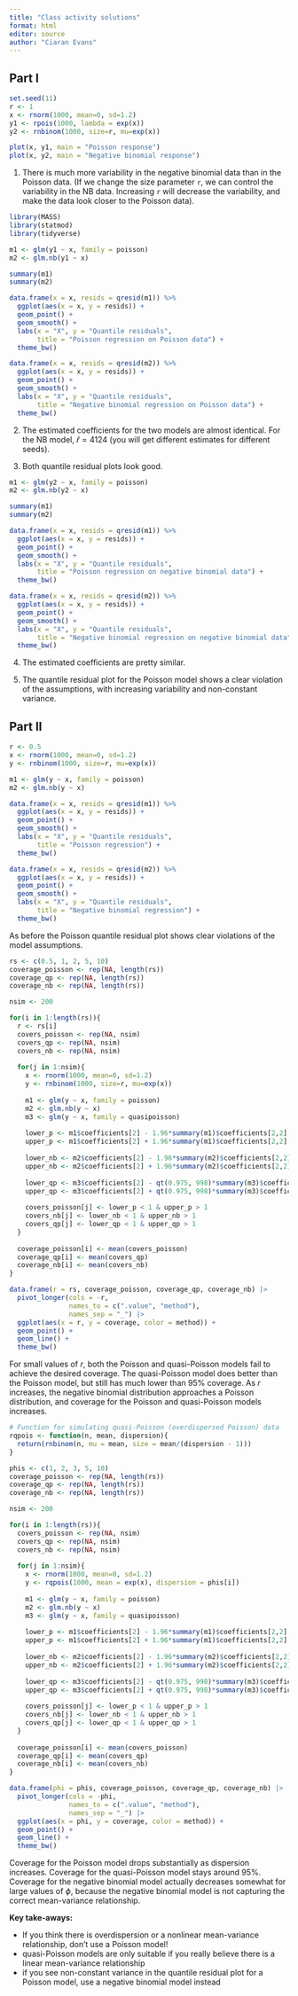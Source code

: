 ```yaml
---
title: "Class activity solutions"
format: html
editor: source
author: "Ciaran Evans"
---
```


## Part I

```r
set.seed(11)
r <- 1
x <- rnorm(1000, mean=0, sd=1.2)
y1 <- rpois(1000, lambda = exp(x))
y2 <- rnbinom(1000, size=r, mu=exp(x))
```

```r
plot(x, y1, main = "Poisson response")
plot(x, y2, main = "Negative binomial response")
```

1. There is much more variability in the negative binomial data than in the Poisson data. (If we change the size parameter `r`, we can control the variability in the NB data. Increasing `r` will decrease the variability, and make the data look closer to the Poisson data).

```r
library(MASS)
library(statmod)
library(tidyverse)

m1 <- glm(y1 ~ x, family = poisson)
m2 <- glm.nb(y1 ~ x)

summary(m1)
summary(m2)

data.frame(x = x, resids = qresid(m1)) %>%
  ggplot(aes(x = x, y = resids)) +
  geom_point() +
  geom_smooth() +
  labs(x = "X", y = "Quantile residuals",
       title = "Poisson regression on Poisson data") +
  theme_bw()

data.frame(x = x, resids = qresid(m2)) %>%
  ggplot(aes(x = x, y = resids)) +
  geom_point() +
  geom_smooth() +
  labs(x = "X", y = "Quantile residuals",
       title = "Negative binomial regression on Poisson data") +
  theme_bw()
```

2. The estimated coefficients for the two models are almost identical. For the NB model, $\widehat{r} = 4124$ (you will get different estimates for different seeds).

3. Both quantile residual plots look good.

```r
m1 <- glm(y2 ~ x, family = poisson)
m2 <- glm.nb(y2 ~ x)

summary(m1)
summary(m2)

data.frame(x = x, resids = qresid(m1)) %>%
  ggplot(aes(x = x, y = resids)) +
  geom_point() +
  geom_smooth() +
  labs(x = "X", y = "Quantile residuals",
       title = "Poisson regression on negative binomial data") +
  theme_bw()

data.frame(x = x, resids = qresid(m2)) %>%
  ggplot(aes(x = x, y = resids)) +
  geom_point() +
  geom_smooth() +
  labs(x = "X", y = "Quantile residuals",
       title = "Negative binomial regression on negative binomial data") +
  theme_bw()
```

4. The estimated coefficients are pretty similar. 

5. The quantile residual plot for the Poisson model shows a clear violation of the assumptions, with increasing variability and non-constant variance.

## Part II

```r
r <- 0.5
x <- rnorm(1000, mean=0, sd=1.2)
y <- rnbinom(1000, size=r, mu=exp(x))

m1 <- glm(y ~ x, family = poisson)
m2 <- glm.nb(y ~ x)

data.frame(x = x, resids = qresid(m1)) %>%
  ggplot(aes(x = x, y = resids)) +
  geom_point() +
  geom_smooth() +
  labs(x = "X", y = "Quantile residuals",
       title = "Poisson regression") +
  theme_bw()

data.frame(x = x, resids = qresid(m2)) %>%
  ggplot(aes(x = x, y = resids)) +
  geom_point() +
  geom_smooth() +
  labs(x = "X", y = "Quantile residuals",
       title = "Negative binomial regression") +
  theme_bw()
```

As before the Poisson quantile residual plot shows clear violations of the model assumptions.

```r
rs <- c(0.5, 1, 2, 5, 10)
coverage_poisson <- rep(NA, length(rs))
coverage_qp <- rep(NA, length(rs))
coverage_nb <- rep(NA, length(rs))

nsim <- 200

for(i in 1:length(rs)){
  r <- rs[i]
  covers_poisson <- rep(NA, nsim)
  covers_qp <- rep(NA, nsim)
  covers_nb <- rep(NA, nsim)
  
  for(j in 1:nsim){
    x <- rnorm(1000, mean=0, sd=1.2)
    y <- rnbinom(1000, size=r, mu=exp(x))
    
    m1 <- glm(y ~ x, family = poisson)
    m2 <- glm.nb(y ~ x)
    m3 <- glm(y ~ x, family = quasipoisson)
    
    lower_p <- m1$coefficients[2] - 1.96*summary(m1)$coefficients[2,2]
    upper_p <- m1$coefficients[2] + 1.96*summary(m1)$coefficients[2,2]
    
    lower_nb <- m2$coefficients[2] - 1.96*summary(m2)$coefficients[2,2]
    upper_nb <- m2$coefficients[2] + 1.96*summary(m2)$coefficients[2,2]
    
    lower_qp <- m3$coefficients[2] - qt(0.975, 998)*summary(m3)$coefficients[2,2]
    upper_qp <- m3$coefficients[2] + qt(0.975, 998)*summary(m3)$coefficients[2,2]
    
    covers_poisson[j] <- lower_p < 1 & upper_p > 1
    covers_nb[j] <- lower_nb < 1 & upper_nb > 1
    covers_qp[j] <- lower_qp < 1 & upper_qp > 1
  }
  
  coverage_poisson[i] <- mean(covers_poisson)
  coverage_qp[i] <- mean(covers_qp)
  coverage_nb[i] <- mean(covers_nb)
}
```

```r
data.frame(r = rs, coverage_poisson, coverage_qp, coverage_nb) |>
  pivot_longer(cols = -r,
               names_to = c(".value", "method"),
               names_sep = "_") |>
  ggplot(aes(x = r, y = coverage, color = method)) +
  geom_point() +
  geom_line() +
  theme_bw()
```

For small values of $r$, both the Poisson and quasi-Poisson models fail to achieve the desired coverage. The quasi-Poisson model does better than the Poisson model, but still has much lower than 95% coverage. As $r$ increases, the negative binomial distribution approaches a Poisson distribution, and coverage for the Poisson and quasi-Poisson models increases.




```r
# Function for simulating quasi-Poisson (overdispersed Poisson) data
rqpois <- function(n, mean, dispersion){
  return(rnbinom(n, mu = mean, size = mean/(dispersion - 1)))
}

phis <- c(1, 2, 3, 5, 10)
coverage_poisson <- rep(NA, length(rs))
coverage_qp <- rep(NA, length(rs))
coverage_nb <- rep(NA, length(rs))

nsim <- 200

for(i in 1:length(rs)){
  covers_poisson <- rep(NA, nsim)
  covers_qp <- rep(NA, nsim)
  covers_nb <- rep(NA, nsim)
  
  for(j in 1:nsim){
    x <- rnorm(1000, mean=0, sd=1.2)
    y <- rqpois(1000, mean = exp(x), dispersion = phis[i])
    
    m1 <- glm(y ~ x, family = poisson)
    m2 <- glm.nb(y ~ x)
    m3 <- glm(y ~ x, family = quasipoisson)
    
    lower_p <- m1$coefficients[2] - 1.96*summary(m1)$coefficients[2,2]
    upper_p <- m1$coefficients[2] + 1.96*summary(m1)$coefficients[2,2]
    
    lower_nb <- m2$coefficients[2] - 1.96*summary(m2)$coefficients[2,2]
    upper_nb <- m2$coefficients[2] + 1.96*summary(m2)$coefficients[2,2]
    
    lower_qp <- m3$coefficients[2] - qt(0.975, 998)*summary(m3)$coefficients[2,2]
    upper_qp <- m3$coefficients[2] + qt(0.975, 998)*summary(m3)$coefficients[2,2]
    
    covers_poisson[j] <- lower_p < 1 & upper_p > 1
    covers_nb[j] <- lower_nb < 1 & upper_nb > 1
    covers_qp[j] <- lower_qp < 1 & upper_qp > 1
  }
  
  coverage_poisson[i] <- mean(covers_poisson)
  coverage_qp[i] <- mean(covers_qp)
  coverage_nb[i] <- mean(covers_nb)
}
```

```r
data.frame(phi = phis, coverage_poisson, coverage_qp, coverage_nb) |>
  pivot_longer(cols = -phi,
               names_to = c(".value", "method"),
               names_sep = "_") |>
  ggplot(aes(x = phi, y = coverage, color = method)) +
  geom_point() +
  geom_line() +
  theme_bw()
```

Coverage for the Poisson model drops substantially as dispersion increases. Coverage for the quasi-Poisson model stays around 95%. Coverage for the negative binomial model actually decreases somewhat for large values of $\phi$, because the negative binomial model is not capturing the correct mean-variance relationship.

**Key take-aways:**

* If you think there is overdispersion or a nonlinear mean-variance relationship, don't use a Poisson model!
* quasi-Poisson models are only suitable if you really believe there is a linear mean-variance relationship
* if you see non-constant variance in the quantile residual plot for a Poisson model, use a negative binomial model instead
